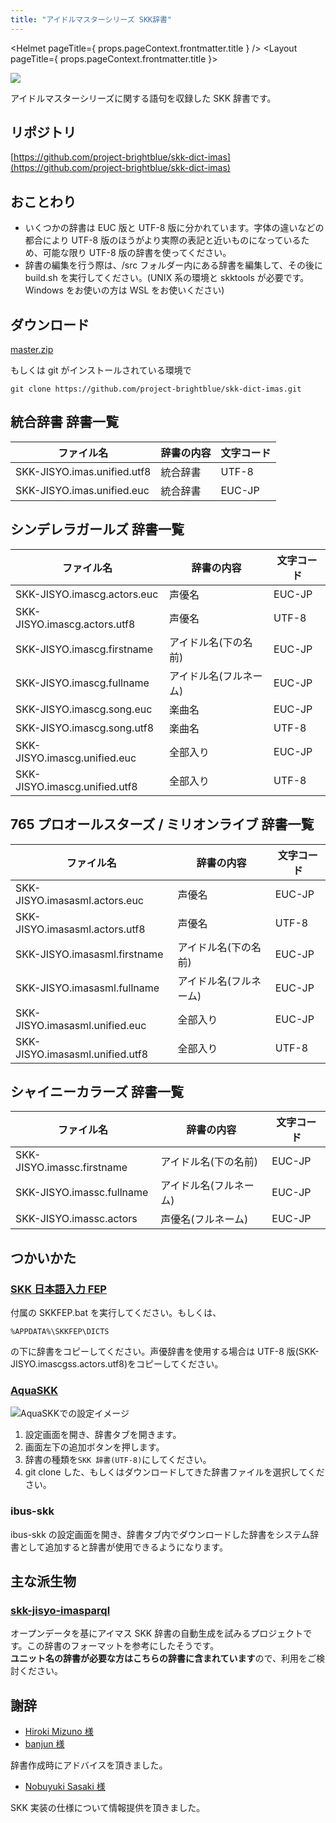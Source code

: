 ```yaml
---
title: "アイドルマスターシリーズ SKK辞書"
---
```



<Helmet pageTitle={ props.pageContext.frontmatter.title } />
<Layout pageTitle={ props.pageContext.frontmatter.title }>

![](../images/dict.png)

アイドルマスターシリーズに関する語句を収録した SKK 辞書です。

## リポジトリ

[https://github.com/project-brightblue/skk-dict-imas](https://github.com/project-brightblue/skk-dict-imas)

## おことわり

- いくつかの辞書は EUC 版と UTF-8 版に分かれています。字体の違いなどの都合により UTF-8 版のほうがより実際の表記と近いものになっているため、可能な限り UTF-8 版の辞書を使ってください。
- 辞書の編集を行う際は、/src フォルダー内にある辞書を編集して、その後に build.sh を実行してください。(UNIX 系の環境と skktools が必要です。Windows をお使いの方は WSL をお使いください)

## ダウンロード

[master.zip](https://github.com/project-brightblue/skk-dict-imas/archive/master.zip)

もしくは git がインストールされている環境で

```shell
git clone https://github.com/project-brightblue/skk-dict-imas.git
```

## 統合辞書 辞書一覧

| ファイル名                  | 辞書の内容 | 文字コード |
| --------------------------- | ---------- | ---------- |
| SKK-JISYO.imas.unified.utf8 | 統合辞書   | UTF-8      |
| SKK-JISYO.imas.unified.euc  | 統合辞書   | EUC-JP     |

## シンデレラガールズ 辞書一覧

| ファイル名                    | 辞書の内容             | 文字コード |
| ----------------------------- | ---------------------- | ---------- |
| SKK-JISYO.imascg.actors.euc   | 声優名                 | EUC-JP     |
| SKK-JISYO.imascg.actors.utf8  | 声優名                 | UTF-8      |
| SKK-JISYO.imascg.firstname    | アイドル名(下の名前)   | EUC-JP     |
| SKK-JISYO.imascg.fullname     | アイドル名(フルネーム) | EUC-JP     |
| SKK-JISYO.imascg.song.euc     | 楽曲名                 | EUC-JP     |
| SKK-JISYO.imascg.song.utf8    | 楽曲名                 | UTF-8      |
| SKK-JISYO.imascg.unified.euc  | 全部入り               | EUC-JP     |
| SKK-JISYO.imascg.unified.utf8 | 全部入り               | UTF-8      |

## 765 プロオールスターズ / ミリオンライブ 辞書一覧

| ファイル名                      | 辞書の内容             | 文字コード |
| ------------------------------- | ---------------------- | ---------- |
| SKK-JISYO.imasasml.actors.euc   | 声優名                 | EUC-JP     |
| SKK-JISYO.imasasml.actors.utf8  | 声優名                 | UTF-8      |
| SKK-JISYO.imasasml.firstname    | アイドル名(下の名前)   | EUC-JP     |
| SKK-JISYO.imasasml.fullname     | アイドル名(フルネーム) | EUC-JP     |
| SKK-JISYO.imasasml.unified.euc  | 全部入り               | EUC-JP     |
| SKK-JISYO.imasasml.unified.utf8 | 全部入り               | UTF-8      |

## シャイニーカラーズ 辞書一覧

| ファイル名                 | 辞書の内容             | 文字コード |
| -------------------------- | ---------------------- | ---------- |
| SKK-JISYO.imassc.firstname | アイドル名(下の名前)   | EUC-JP     |
| SKK-JISYO.imassc.fullname  | アイドル名(フルネーム) | EUC-JP     |
| SKK-JISYO.imassc.actors    | 声優名(フルネーム)     | EUC-JP     |

## つかいかた

### [SKK 日本語入力 FEP](http://coexe.web.fc2.com/programs.html)

付属の SKKFEP.bat を実行してください。もしくは、

```
%APPDATA%\SKKFEP\DICTS
```

の下に辞書をコピーしてください。声優辞書を使用する場合は UTF-8 版(SKK-JISYO.imascgss.actors.utf8)をコピーしてください。

### [AquaSKK](https://github.com/codefirst/aquaskk)

![AquaSKKでの設定イメージ](../images/aquaskk.png)

1. 設定画面を開き、辞書タブを開きます。
2. 画面左下の追加ボタンを押します。
3. 辞書の種類を`SKK 辞書(UTF-8)`にしてください。
4. git clone した、もしくはダウンロードしてきた辞書ファイルを選択してください。

### ibus-skk

ibus-skk の設定画面を開き、辞書タブ内でダウンロードした辞書をシステム辞書として追加すると辞書が使用できるようになります。

## 主な派生物

### [skk-jisyo-imasparql](https://github.com/banjun/skk-jisyo-imasparql)

オープンデータを基にアイマス SKK 辞書の自動生成を試みるプロジェクトです。この辞書のフォーマットを参考にしたそうです。  
**ユニット名の辞書が必要な方はこちらの辞書に含まれています**ので、利用をご検討ください。

## 謝辞

- [Hiroki Mizuno 様](https://github.com/mzp)
- [banjun 様](https://github.com/banjun)

辞書作成時にアドバイスを頂きました。

- [Nobuyuki Sasaki 様](https://github.com/nathancorvussolis)

SKK 実装の仕様について情報提供を頂きました。

</Layout>
